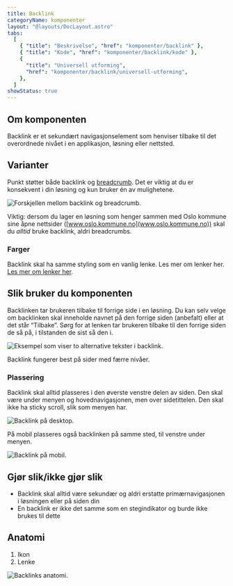 ```yaml
---
title: Backlink
categoryName: komponenter
layout: "@layouts/DocLayout.astro"
tabs:
  [
    { "title": "Beskrivelse", "href": "komponenter/backlink" },
    { "title": "Kode", "href": "komponenter/backlink/kode" },
    {
      "title": "Universell utforming",
      "href": "komponenter/backlink/universell-utforming",
    },
  ]
showStatus: true
---
```



## Om komponenten

Backlink er et sekundært navigasjonselement som henviser tilbake til det overordnede nivået i en applikasjon, løsning eller nettsted.

<CodeExample client:load>
  <PktBackLink href="#" text="Start-/transport-/landingsside" client:load />
</CodeExample>

## Varianter

Punkt støtter både backlink og [breadcrumb](https://punkt.oslo.kommune.no/latest/komponenter/breadcrumb/). Det er viktig at du er konsekvent i din løsning og kun bruker én av mulighetene.

<ImageWrapper>
  <img
    src="/assets/komponenter/backlink/backlink-2.svg"
    alt="Forskjellen mellom backlink og breadcrumb."
    aria-hidden="true"
  />
</ImageWrapper>

Viktig: dersom du lager en løsning som henger sammen med Oslo kommune sine åpne nettsider ([www.oslo.kommune.no](www.oslo.kommune.no)) skal du <i>alltid</i> bruke backlink, aldri breadcrumbs.

### Farger

Backlink skal ha samme styling som en vanlig lenke. Les mer om lenker her. [Les mer om lenker her](https://punkt.oslo.kommune.no/latest/komponenter/link/).

## Slik bruker du komponenten

Backlinken tar brukeren tilbake til forrige side i en løsning. Du kan selv velge om backlinken skal inneholde navnet på den forrige siden (anbefalt) eller at det står “Tilbake”. Sørg for at lenken tar brukeren tilbake til den forrige siden de så på, i tilstanden de sist så den i.

<ImageWrapper>
  <img
    src="/assets/komponenter/backlink/backlink-3.svg"
    alt="Eksempel som viser to alternative tekster i backlink."
    aria-hidden="true"
  />
</ImageWrapper>

Backlink fungerer best på sider med færre nivåer.

### Plassering

Backlink skal alltid plasseres i den øverste venstre delen av siden. Den skal være under menyen og hovednavigasjonen, men over sidetittelen. Den skal ikke ha sticky scroll, slik som menyen har.

<ImageWrapper>
  <img
    src="/assets/komponenter/backlink/backlink-4.svg"
    alt="Backlink på desktop."
    aria-hidden="true"
  />
</ImageWrapper>

På mobil plasseres også backlinken på samme sted, til venstre under menyen.

<ImageWrapper>
  <img
    src="/assets/komponenter/backlink/backlink-5.svg"
    alt="Backlink på mobil."
    aria-hidden="true"
  />
</ImageWrapper>

## Gjør slik/ikke gjør slik

- Backlink skal alltid være sekundær og aldri erstatte primærnavigasjonen i løsningen eller på siden din
- En backlink er ikke det samme som en stegindikator og burde ikke brukes til dette

## Anatomi

1. Ikon
2. Lenke

<ImageWrapper>
  <img
    src="/assets/komponenter/backlink/backlink-6.svg"
    alt="Backlinks anatomi."
    aria-hidden="true"
  />
</ImageWrapper>
